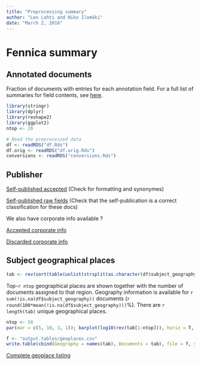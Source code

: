 ```yaml
---
title: "Preprocessing summary"
author: "Leo Lahti and Niko Ilomäki"
date: "March 2, 2016"
---
```


# Fennica summary

## Annotated documents

Fraction of documents with entries for each annotation field. For a full list of summaries for field contents, see [here](https://github.com/rOpenGov/fennica/tree/master/inst/examples/output.tables).

```r
library(stringr)
library(dplyr)
library(reshape2)
library(ggplot2)
ntop <- 20

# Read the preprocessed data
df <- readRDS("df.Rds")
df.orig <- readRDS("df.orig.Rds")
conversions <- readRDS("conversions.Rds")
```


## Publisher 

[Self-published accepted](https://github.com/rOpenGov/fennica/blob/master/inst/examples/output.tables/self_published_accepted.csv) (Check for formatting and synonymes)

[Self-published raw fields](https://github.com/rOpenGov/fennica/blob/master/inst/examples/output.tables/self_published_rawfields.csv) (Check that the self-publication is a correct classification for these docs)

We also have corporate info available ?

[Accepted corporate info](https://github.com/rOpenGov/fennica/blob/master/inst/examples/output.tables/corporate_accepted.csv)

[Discarded corporate info](https://github.com/rOpenGov/fennica/blob/master/inst/examples/output.tables/corporate_discarded.csv)



## Subject geographical places

```r
tab <- rev(sort(table(unlist(strsplit(as.character(df$subject_geography), ";")))))
```

Top-`r ntop` geographical places are shown together with the number of documents assigned to that region. Geography information is available for `r sum(!is.na(df$subject_geography))` documents (`r round(100*mean(!is.na(df$subject_geography)))`%). There are `r length(tab)` unique geographical places.

```r
ntop <- 50
par(mar = c(5, 10, 3, 1)); barplot(log10(rev(tab[1:ntop])), horiz = T, las = 1, cex.names = 0.8, xlab = "Documents (log10)", main = "Most common geographic places")
```

```r
f <- "output.tables/geoplaces.csv"
write.table(cbind(Geography = names(tab), Documents = tab), file = f, sep = "|", quote = F, row.names = F)
```

[Complete geoplace listing](https://github.com/rOpenGov/fennica/blob/master/inst/examples/output.tables/geoplaces.csv)



